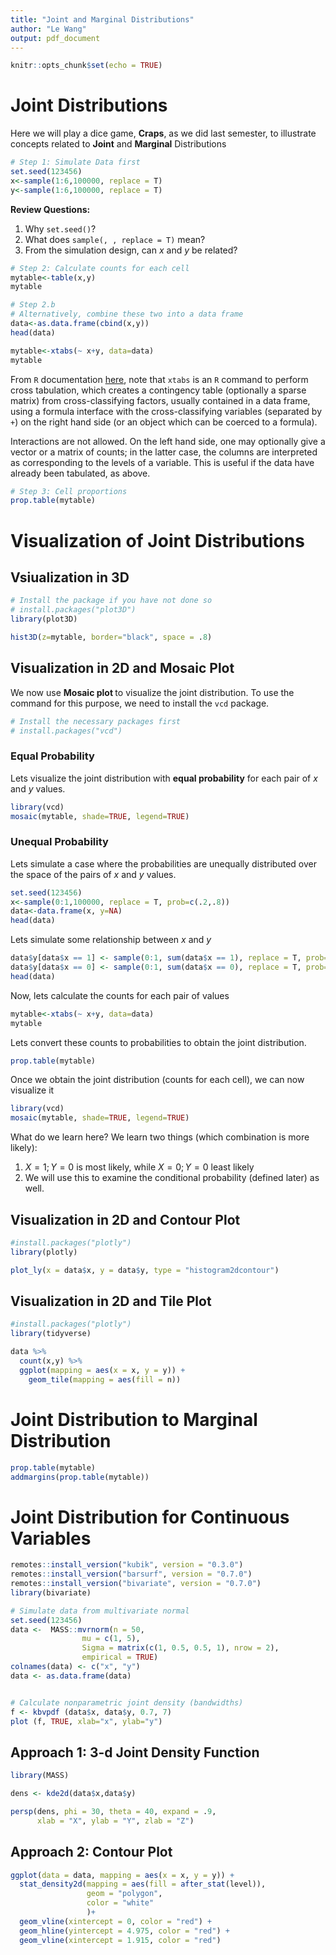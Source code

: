 ```yaml
---
title: "Joint and Marginal Distributions"
author: "Le Wang"
output: pdf_document
---
```


```r
knitr::opts_chunk$set(echo = TRUE)
```



# Joint Distributions

Here we will play a dice game, **Craps**, as we did last semester, to illustrate concepts related to **Joint** and **Marginal** Distributions

```r
# Step 1: Simulate Data first 
set.seed(123456) 
x<-sample(1:6,100000, replace = T) 
y<-sample(1:6,100000, replace = T)
```

**Review Questions:**

1. Why `set.seed()`?
2. What does `sample(, , replace = T)` mean?
3. From the simulation design, can $x$ and $y$ be related?


```r
# Step 2: Calculate counts for each cell 
mytable<-table(x,y)
mytable
```


```r
# Step 2.b
# Alternatively, combine these two into a data frame 
data<-as.data.frame(cbind(x,y)) 
head(data)
```

```r
mytable<-xtabs(~ x+y, data=data)
mytable
```

From `R` documentation [here](https://www.rdocumentation.org/packages/stats/versions/3.6.2/topics/xtabs), note that `xtabs` is an `R` command to perform cross tabulation, which creates a contingency table (optionally a sparse matrix) from cross-classifying factors, usually contained in a data frame, using a formula interface with the cross-classifying variables (separated by `+`) on the right hand side (or an object which can be coerced to a formula). 

Interactions are not allowed. On the left hand side, one may optionally
give a vector or a matrix of counts; in the latter case, the columns are interpreted as corresponding to the levels of a variable. This is useful if the data have already been tabulated, as above. 


```r
# Step 3: Cell proportions 
prop.table(mytable)
```

# Visualization of Joint Distributions

## Vsiualization in 3D

```r
# Install the package if you have not done so
# install.packages("plot3D")
library(plot3D)
```

```r
hist3D(z=mytable, border="black", space = .8)
```


## Visualization in 2D and Mosaic Plot 

We now use **Mosaic plot ** to visualize the joint distribution. To use the command for this purpose, we need to install the `vcd` package. 

```r
# Install the necessary packages first
# install.packages("vcd")
```

### Equal Probability

Lets visualize the joint distribution with **equal probability** for each pair of $x$ and $y$ values.

```r
library(vcd)
mosaic(mytable, shade=TRUE, legend=TRUE)

```


### Unequal Probability

Lets simulate a case where the probabilities are unequally distributed over the space of the pairs of $x$ and $y$ values.


```r
set.seed(123456)
x<-sample(0:1,100000, replace = T, prob=c(.2,.8)) 
data<-data.frame(x, y=NA)
head(data)
```

Lets simulate some relationship between $x$ and $y$
```r
data$y[data$x == 1] <- sample(0:1, sum(data$x == 1), replace = T, prob=c(0.7,0.3)) 
data$y[data$x == 0] <- sample(0:1, sum(data$x == 0), replace = T, prob=c(0.1,0.9)) 
head(data)
```

Now, lets calculate the counts for each pair of values

```r
mytable<-xtabs(~ x+y, data=data)
mytable
```

Lets convert these counts to probabilities to obtain the joint distribution.

```r
prop.table(mytable)
```


Once we obtain the joint distribution (counts for each cell), we can now visualize it
```r
library(vcd)
mosaic(mytable, shade=TRUE, legend=TRUE)
```

What do we learn here? We learn two things (which combination is more likely):

1. $X = 1;Y = 0$ is most likely, while $X = 0;Y = 0$ least likely
2. We will use this to examine the conditional probability (defined later) as well.

## Visualization in 2D and Contour Plot

```r
#install.packages("plotly")
library(plotly)
```


```r
plot_ly(x = data$x, y = data$y, type = "histogram2dcontour")
```

## Visualization in 2D and Tile Plot


```r
#install.packages("plotly")
library(tidyverse)
```


```r
data %>%  
  count(x,y) %>%    
  ggplot(mapping = aes(x = x, y = y)) +   
    geom_tile(mapping = aes(fill = n))
```

# Joint Distribution to Marginal Distribution

```r
prop.table(mytable)
addmargins(prop.table(mytable))
```

# Joint Distribution for Continuous Variables

```r
remotes::install_version("kubik", version = "0.3.0")
remotes::install_version("barsurf", version = "0.7.0")
remotes::install_version("bivariate", version = "0.7.0")
library(bivariate)
```


```r
# Simulate data from multivariate normal
set.seed(123456)
data <-  MASS::mvrnorm(n = 50, 
                mu = c(1, 5),
                Sigma = matrix(c(1, 0.5, 0.5, 1), nrow = 2),
                empirical = TRUE)
colnames(data) <- c("x", "y")
data <- as.data.frame(data)



```



```r
# Calculate nonparametric joint density (bandwidths)
f <- kbvpdf (data$x, data$y, 0.7, 7)
plot (f, TRUE, xlab="x", ylab="y")
```

## Approach 1: 3-d Joint Density Function

```r
library(MASS)

dens <- kde2d(data$x,data$y)

persp(dens, phi = 30, theta = 40, expand = .9,
      xlab = "X", ylab = "Y", zlab = "Z")

```


## Approach 2: Contour Plot

```r
ggplot(data = data, mapping = aes(x = x, y = y)) +
  stat_density2d(mapping = aes(fill = after_stat(level)),
                 geom = "polygon",
                 color = "white"
                 )+
  geom_vline(xintercept = 0, color = "red") +
  geom_hline(yintercept = 4.975, color = "red") +
  geom_vline(xintercept = 1.915, color = "red")
```


